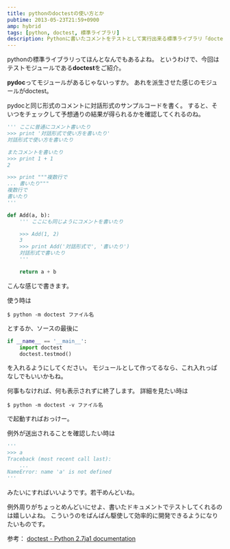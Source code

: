 ```yaml
---
title: pythonのdoctestの使い方とか
pubtime: 2013-05-23T21:59+0900
amp: hybrid
tags: [python, doctest, 標準ライブラリ]
description: Pythonに書いたコメントをテストとして実行出来る標準ライブラリ「doctest」の使い方の紹介です。
---
```


pythonの標準ライブラリってほんとなんでもあるよね。
というわけで、今回はテストモジュールである**doctest**をご紹介。

**pydoc**ってモジュールがあるじゃないっすか。
あれを派生させた感じのモジュールがdoctest。

pydocと同じ形式のコメントに対話形式のサンプルコードを書く。
すると、そいつをチェックして予想通りの結果が得られるかを確認してくれるのね。

``` python
''' ここに普通にコメント書いたり
>>> print '対話形式で使い方を書いたり'
対話形式で使い方を書いたり

またコメントを書いたり
>>> print 1 + 1
2

>>> print """複数行で
... 書いたり"""
複数行で
書いたり
'''

def Add(a, b):
	''' ここにも同じようにコメントを書いたり

	>>> Add(1, 2)
	3
	>>> print Add('対話形式で', '書いたり')
	対話形式で書いたり
	'''

	return a + b
```
こんな感じで書きます。

使う時は
``` shell
$ python -m doctest ファイル名
```
とするか、ソースの最後に
``` python
if __name__ == '__main__':
	import doctest
	doctest.testmod()
```
を入れるようにしてください。
モジュールとして作ってるなら、これ入れっぱなしでもいいかもね。

何事もなければ、何も表示されずに終了します。
詳細を見たい時は
``` shell
$ python -m doctest -v ファイル名
```
で起動すればおっけー。

例外が送出されることを確認したい時は
``` python
'''
>>> a
Traceback (most recent call last):
	...
NameError: name 'a' is not defined
'''
```
みたいにすればいいようです。若干めんどいね。

例外周りがちょっとめんどいにせよ、書いたドキュメントでテストしてくれるのは嬉しいよね。
こういうのをばんばん駆使して効率的に開発できるようになりたいものです。

参考： [doctest -  Python 2.7ja1 documentation](http://docs.python.jp/2/library/doctest.html)
